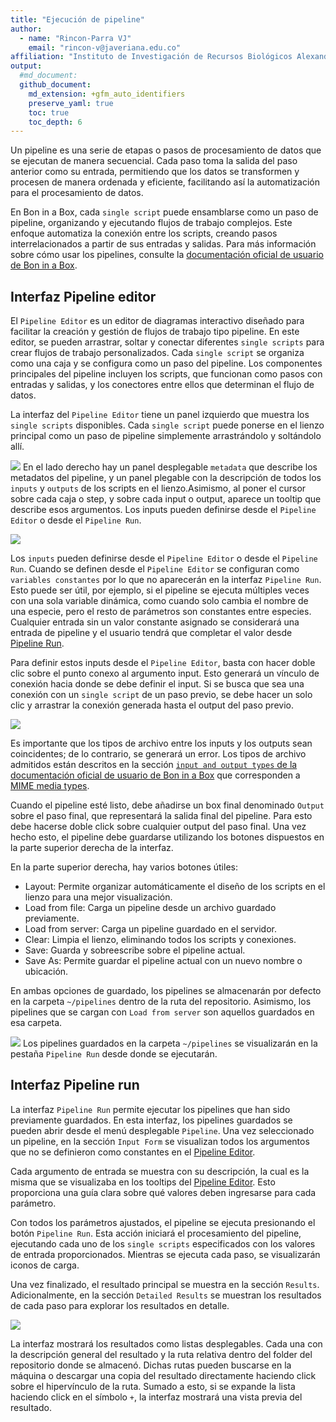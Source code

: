 ```yaml
---
title: "Ejecución de pipeline"
author: 
  - name: "Rincon-Parra VJ"
    email: "rincon-v@javeriana.edu.co"
affiliation: "Instituto de Investigación de Recursos Biológicos Alexander von Humboldt - IAvH"
output: 
  #md_document:
  github_document:
    md_extension: +gfm_auto_identifiers
    preserve_yaml: true
    toc: true
    toc_depth: 6
---
```


Un pipeline es una serie de etapas o pasos de procesamiento de datos que se ejecutan de manera secuencial. Cada paso toma la salida del paso anterior como su entrada, permitiendo que los datos se transformen y procesen de manera ordenada y eficiente, facilitando así la automatización para el procesamiento de datos.

En Bon in a Box, cada `single script` puede ensamblarse como un paso de pipeline, organizando y ejecutando flujos de trabajo complejos. Este enfoque automatiza la conexión entre los scripts, creando pasos interrelacionados a partir de sus entradas y salidas. 
Para más información sobre cómo usar los pipelines, consulte la [documentación oficial de usuario de Bon in a Box]( https://github.com/GEO-BON/bon-in-a-box-pipeline-engine/blob/main/README-user.md#pipelines).

## Interfaz Pipeline editor
<a id="ID_pipeline_editor"></a>

El `Pipeline Editor` es un editor de diagramas interactivo diseñado para facilitar la creación y gestión de flujos de trabajo tipo pipeline. En este editor, se pueden arrastrar, soltar y conectar diferentes `single scripts` para crear flujos de trabajo personalizados. Cada `single script` se organiza como una caja y se configura como un paso del pipeline. Los componentes principales del pipeline incluyen los scripts, que funcionan como pasos con entradas y salidas, y los conectores entre ellos que determinan el flujo de datos.

La interfaz del `Pipeline Editor` tiene un panel izquierdo que muestra los `single scripts` disponibles. Cada `single script` puede ponerse en el lienzo principal como un paso de pipeline simplemente arrastrándolo y soltándolo allí. 

![](README_figures/panels_pipeline.png)
En el lado derecho hay un panel desplegable `metadata` que describe los metadatos del pipeline, y un panel plegable con la descripción de todos los `inputs` y `outputs` de los scripts en el lienzo.Asimismo, al poner el cursor sobre cada caja o step, y sobre cada input o output, aparece un tooltip que describe esos argumentos. Los inputs pueden definirse desde el `Pipeline Editor` o desde el `Pipeline Run`. 

![](README_figures/tooltips_pipeline.png)

Los `inputs` pueden definirse desde el `Pipeline Editor` o desde el `Pipeline Run`. Cuando se definen desde el `Pipeline Editor` se configuran como `variables constantes` por lo que no aparecerán en la interfaz `Pipeline Run`. Esto puede ser útil, por ejemplo, si el pipeline se ejecuta múltiples veces con una sola variable dinámica, como cuando solo cambia el nombre de una especie, pero el resto de parámetros son constantes entre especies. Cualquier entrada sin un valor constante asignado se considerará una entrada de pipeline y el usuario tendrá que completar el valor desde [Pipeline Run](id="ID_pipeline_run).

Para definir estos inputs desde el `Pipeline Editor`, basta con hacer doble clic sobre el punto conexo al argumento input. Esto generará un vínculo de conexión hacia donde se debe definir el input. Si se busca que sea una conexión con un `single script` de un paso previo, se debe hacer un solo clic y arrastrar la conexión generada hasta el output del paso previo.

![](README_figures/joinsteps_pipeline.png)

Es importante que los tipos de archivo entre los inputs y los outputs sean coincidentes; de lo contrario, se generará un error. Los tipos de archivo admitidos están descritos en la sección [`input and output types` de la documentación oficial de usuario de Bon in a Box](https://github.com/GEO-BON/bon-in-a-box-pipeline-engine/blob/main/README-user.md#describing-a-script) que corresponden a [MIME media types](https://www.iana.org/assignments/media-types/media-types.xhtml).


Cuando el pipeline esté listo, debe añadirse un box final denominado `Output` sobre el paso final, que representará la salida final del pipeline. Para esto debe hacerse doble click sobre cualquier output del paso final. Una vez hecho esto, el pipeline debe guardarse utilizando los botones dispuestos en la parte superior derecha de la interfaz.

En la parte superior derecha, hay varios botones útiles:

* Layout: Permite organizar automáticamente el diseño de los scripts en el lienzo para una mejor visualización.
* Load from file: Carga un pipeline desde un archivo guardado previamente.
* Load from server: Carga un pipeline guardado en el servidor.
* Clear: Limpia el lienzo, eliminando todos los scripts y conexiones.
* Save: Guarda y sobreescribe sobre el pipeline actual.
* Save As: Permite guardar el pipeline actual con un nuevo nombre o ubicación.

En ambas opciones de guardado, los pipelines se almacenarán por defecto en la carpeta `~/pipelines` dentro de la ruta del repositorio. Asimismo, los pipelines que se cargan con `Load from server` son aquellos guardados en esa carpeta.

![](README_figures/save_pipeline.png)
Los pipelines guardados en la carpeta `~/pipelines` se visualizarán en la pestaña `Pipeline Run` desde donde se ejecutarán.

## Interfaz Pipeline run
<a id="ID_pipeline_run"></a>

La interfaz `Pipeline Run` permite ejecutar los pipelines que han sido previamente guardados. En esta interfaz, los pipelines guardados se pueden abrir desde el menú desplegable `Pipeline`. Una vez seleccionado un pipeline, en la sección `Input Form` se visualizan todos los argumentos que no se definieron como constantes en el [Pipeline Editor](id="ID_pipeline_editor).

Cada argumento de entrada se muestra con su descripción, la cual es la misma que se visualizaba en los tooltips del [Pipeline Editor](id="ID_pipeline_editor). Esto proporciona una guía clara sobre qué valores deben ingresarse para cada parámetro.

Con todos los parámetros ajustados, el pipeline se ejecuta presionando el botón `Pipeline Run`. Esta acción iniciará el procesamiento del pipeline, ejecutando cada uno de los `single scripts` especificados con los valores de entrada proporcionados. Mientras se ejecuta cada paso, se visualizarán iconos de carga.

Una vez finalizado, el resultado principal se muestra en la sección `Results`. Adicionalmente, en la sección `Detailed Results` se muestran los resultados de cada paso para explorar los resultados en detalle.

![](README_figures/results_pipeline.png)

La interfaz mostrará los resultados como listas desplegables. Cada una con la descripción general del resultado y la ruta relativa dentro del folder del repositorio donde se almacenó. Dichas rutas pueden buscarse en la máquina o descargar una copia del resultado directamente haciendo click sobre el hipervínculo de la ruta. Sumado a esto, si se expande la lista haciendo click en el símbolo `+`, la interfaz mostrará una vista previa del resultado.


